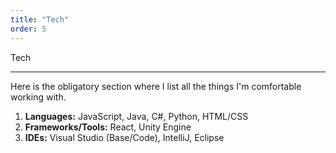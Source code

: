 ```yaml
---
title: "Tech"
order: 5
---
```



<AnimateInViewSection animName="slide-in-from-left">
    <div className="text-5xl font-extrabold">
        <span className="bg-clip-text text-transparent bg-gradient-to-l from-green-400 to-blue-500">
            Tech
        </span>
    </div> 
    <hr className="left-align"/>
</AnimateInViewSection>
<AnimateInViewSection animName="slide-in-from-right">
    <div className="text-xl text-turquoise my-4">
        Here is the obligatory section where I list all the things I'm comfortable working with.
    </div>
</AnimateInViewSection>
<div className="mt-5 text-xl text-turquoise">
    <span>
        <ol className="list-disc list-inside text-xl"> 
            <AnimateInViewSection animName="slide-in-from-right">
                <li>
                    <b>Languages:</b> JavaScript, Java, C#, Python, HTML/CSS
                </li>
            </AnimateInViewSection>
            <AnimateInViewSection animName="slide-in-from-right">
                <li>
                    <b>Frameworks/Tools:</b> React, Unity Engine
                </li>
            </AnimateInViewSection>
            <AnimateInViewSection animName="slide-in-from-right">
                <li>
                    <b>IDEs:</b> Visual Studio (Base/Code), IntelliJ, Eclipse
                </li>
            </AnimateInViewSection>
        </ol>
    </span>
</div>

